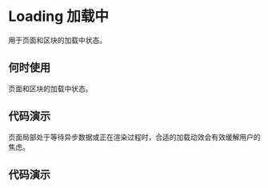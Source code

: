 
# Loading 加载中

用于页面和区块的加载中状态。

## 何时使用

页面和区块的加载中状态。

## 代码演示

页面局部处于等待异步数据或正在渲染过程时，合适的加载动效会有效缓解用户的焦虑。

## 代码演示

<Usage src='/loading/basic' title='基本' description='最简单的用法。' />
